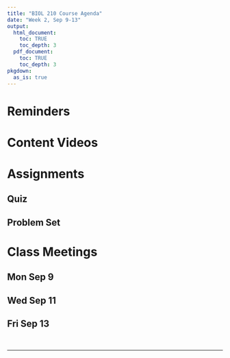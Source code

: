 ```yaml
---
title: "BIOL 210 Course Agenda"
date: "Week 2, Sep 9-13"
output: 
  html_document:
    toc: TRUE
    toc_depth: 3
  pdf_document:
    toc: TRUE
    toc_depth: 3
pkgdown:
  as_is: true
---
```


# Reminders

# Content Videos

# Assignments

## Quiz
## Problem Set

# Class Meetings

## Mon Sep 9

## Wed Sep 11

## Fri Sep 13

<br>

------------------------------------------------------------------------
